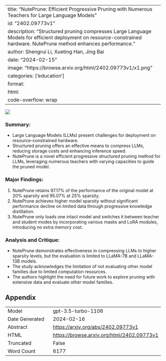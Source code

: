 
---
title: "NutePrune: Efficient Progressive Pruning with Numerous Teachers for Large Language Models"
id: "2402.09773v1"
description: "Structured pruning compresses Large Language Models for efficient deployment on resource-constrained hardware. NutePrune method enhances performance."
author: Shengrui Li, Xueting Han, Jing Bai
date: "2024-02-15"
image: "https://browse.arxiv.org/html/2402.09773v1/x1.png"
categories: ['education']
format:
  html:
    code-overflow: wrap
---

![](https://browse.arxiv.org/html/2402.09773v1/x1.png)

### **Summary:**
- Large Language Models (LLMs) present challenges for deployment on resource-constrained hardware.
- Structured pruning offers an effective means to compress LLMs, reducing storage costs and enhancing inference speed.
- NutePrune is a novel efficient progressive structured pruning method for LLMs, leveraging numerous teachers with varying capacities to guide the pruned model.

### **Major Findings:**
1. NutePrune retains 97.17% of the performance of the original model at 20% sparsity and 95.07% at 25% sparsity.
2. NutePrune achieves higher model sparsity without significant performance decline on limited data through progressive knowledge distillation.
3. NutePrune only loads one intact model and switches it between teacher and student modes by incorporating various masks and LoRA modules, introducing no extra memory cost.

### **Analysis and Critique:**
- NutePrune demonstrates effectiveness in compressing LLMs to higher sparsity levels, but the evaluation is limited to LLaMA-7B and LLaMA-13B models.
- The study acknowledges the limitation of not evaluating other model families due to limited computation resources.
- The authors highlight the need for future work to explore pruning with extensive data and evaluate other model families.

## Appendix

|          |          |
|----------|----------|
| Model     | gpt-3.5-turbo-1106       |
| Date Generated     | 2024-02-16       |
| Abstract | [https://arxiv.org/abs/2402.09773v1](https://arxiv.org/abs/2402.09773v1)        |
| HTML     | [https://browse.arxiv.org/html/2402.09773v1](https://browse.arxiv.org/html/2402.09773v1)       |
| Truncated       | False       |
| Word Count       | 6177       |